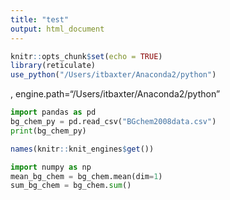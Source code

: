 ```yaml
---
title: "test"
output: html_document
---
```


```r
knitr::opts_chunk$set(echo = TRUE)
library(reticulate)
use_python("/Users/itbaxter/Anaconda2/python")
```

, engine.path="/Users/itbaxter/Anaconda2/python"

```python
import pandas as pd
bg_chem_py = pd.read_csv("BGchem2008data.csv")
print(bg_chem_py)
```


```r
names(knitr::knit_engines$get())
```

```python
import numpy as np
mean_bg_chem = bg_chem.mean(dim=1)
sum_bg_chem = bg_chem.sum()
```

